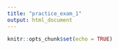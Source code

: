```yaml
---
title: "practice_exam_1"
output: html_document
---
```


```r
knitr::opts_chunk$set(echo = TRUE)
```


